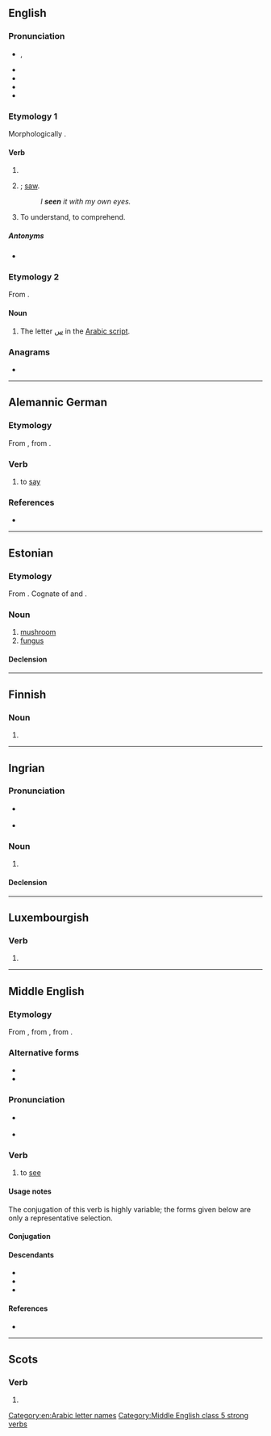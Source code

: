 {{also|sen|Seen|-seen}}
==English==

===Pronunciation===
* {{enPR|sēn}}, {{IPA|en|/ˈsiːn/|/ˈsɪn/|qual2=also}}
* {{audio|en|en-us-seen.ogg|Audio (US)}}
* {{rhymes|en|iːn|s=1}}
* {{homophones|en|scene}}
* {{rhymes|en|iːd|s=1}}

===Etymology 1===
Morphologically {{suffix|en|see|n}}.

====Verb====
{{head|en|verb form}}

# {{past participle of|en|see|nocat=1}}
# {{lb|en|nonstandard|dialectal}} {{en-simple past of|see}}; [[saw]].
#: ''I '''seen''' it with my own eyes.''
# {{lb|en|Jamaica}} To understand, to comprehend.

=====Antonyms=====
* {{l|en|unseen}}

===Etymology 2===
From {{bor|en|ar|سِين||}}.

====Noun====
{{en-noun}}

# The letter [[س]] in the [[Arabic script]].

===Anagrams===
* {{anagrams|en|a=eens|Nees|eens|esne|sene|snee}}

[[Category:en:Arabic letter names]]

----

==Alemannic German==

===Etymology===
From {{inh|gsw|gmh|sagen}}, from {{inh|gsw|goh|sagen}}.

===Verb===
{{head|gsw|verb}}

# {{lb|gsw|Issime}} to [[say]]

===References===
* {{R:Patuzzi}}

----

==Estonian==
{{wikipedia|lang=et|Seened}}

===Etymology===
From {{inh|et|fiu-fin-pro|*seeni}}. Cognate of {{cog|fi|sieni}} and {{cog|lv|sēne}}.

===Noun===
{{et-noun|seene|seent}}

# [[mushroom]]
# [[fungus]]

====Declension====
{{et-decl-suur|seen|seen}}

----

==Finnish==

===Noun===
{{head|fi|noun form}}

# {{infl of|fi|see||gen|s}}

----

==Ingrian==

===Pronunciation===
* {{a|Soikkola}} {{IPA|izh|/ˈseːn/}}
* {{hyph|izh|seen}}

===Noun===
{{head|izh|noun}}

# {{alternative form of|izh|seeni}}

====Declension====
{{izh-decl/keeli}}

----

==Luxembourgish==

===Verb===
{{head|lb|verb form}}

# {{inflection of|lb|seenen||2|s|impr}}

----

==Middle English==

===Etymology===
{{root|enm|ine-pro|*sekʷ-|id=see}} {{dercat|enm|gmw-pro|gem-pro|inh=2}}
From {{inh|enm|ang|sēon}}, from {{inh|enm|gmw-pro|*sehwan}}, from {{inh|enm|gem-pro|*sehwaną}}.

===Alternative forms===
* {{alter|enm|sein|sien}}
* {{alter|enm|seon|son|suen||chiefly early and West}}

===Pronunciation===
* {{a|early}} {{IPA|enm|/søːn/}}
* {{IPA|enm|/seːn/}}

===Verb===
{{head|enm|verb}}

# to [[see]]

====Usage notes====
The conjugation of this verb is highly variable; the forms given below are only a representative selection.

====Conjugation====
{{enm-conj-st|se|saugh|saw|type=strong|class=5|2s2=sixt|3s2=sikth|2a=seigh|2a2=saw|2a3=sey|3a=sey|p_part3=seyn|p_part4=sey|inf3=sene|y=2}}

====Descendants====
* {{desc|en|see}}
* {{desc|sco|se|sie|see}}
* {{desc|yol|zee|alts=1}}

====References====
* {{R:MED Online|entry=sẹ̄n|pos=v.(1)|id=MED39393}}
[[Category:Middle English class 5 strong verbs]]

----

==Scots==

===Verb===
{{head|sco|past participle}}

# {{past participle of|sco|sei|nocat=1}}
